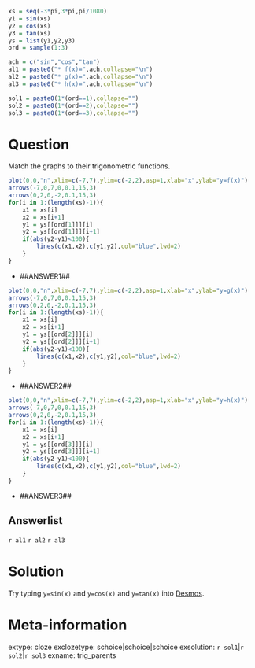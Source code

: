 ```r
xs = seq(-3*pi,3*pi,pi/1080)
y1 = sin(xs)
y2 = cos(xs)
y3 = tan(xs)
ys = list(y1,y2,y3)
ord = sample(1:3)

ach = c("sin","cos","tan")
al1 = paste0("* f(x)=",ach,collapse="\n")
al2 = paste0("* g(x)=",ach,collapse="\n")
al3 = paste0("* h(x)=",ach,collapse="\n")

sol1 = paste0(1*(ord==1),collapse="")
sol2 = paste0(1*(ord==2),collapse="")
sol3 = paste0(1*(ord==3),collapse="")


```

Question
========

Match the graphs to their trigonometric functions.

```r
plot(0,0,"n",xlim=c(-7,7),ylim=c(-2,2),asp=1,xlab="x",ylab="y=f(x)")
arrows(-7,0,7,0,0.1,15,3)
arrows(0,2,0,-2,0.1,15,3)
for(i in 1:(length(xs)-1)){
    x1 = xs[i]
    x2 = xs[i+1]
    y1 = ys[[ord[1]]][i]
    y2 = ys[[ord[1]]][i+1]
    if(abs(y2-y1)<100){
        lines(c(x1,x2),c(y1,y2),col="blue",lwd=2)
    }
}
```

* ##ANSWER1##


```r
plot(0,0,"n",xlim=c(-7,7),ylim=c(-2,2),asp=1,xlab="x",ylab="y=g(x)")
arrows(-7,0,7,0,0.1,15,3)
arrows(0,2,0,-2,0.1,15,3)
for(i in 1:(length(xs)-1)){
    x1 = xs[i]
    x2 = xs[i+1]
    y1 = ys[[ord[2]]][i]
    y2 = ys[[ord[2]]][i+1]
    if(abs(y2-y1)<100){
        lines(c(x1,x2),c(y1,y2),col="blue",lwd=2)
    }
}
```

* ##ANSWER2##


```r
plot(0,0,"n",xlim=c(-7,7),ylim=c(-2,2),asp=1,xlab="x",ylab="y=h(x)")
arrows(-7,0,7,0,0.1,15,3)
arrows(0,2,0,-2,0.1,15,3)
for(i in 1:(length(xs)-1)){
    x1 = xs[i]
    x2 = xs[i+1]
    y1 = ys[[ord[3]]][i]
    y2 = ys[[ord[3]]][i+1]
    if(abs(y2-y1)<100){
        lines(c(x1,x2),c(y1,y2),col="blue",lwd=2)
    }
}
```

* ##ANSWER3##

Answerlist
--------

`r al1`
`r al2`
`r al3`

Solution
========

Try typing `y=sin(x)` and `y=cos(x)` and `y=tan(x)` into [Desmos](https://www.desmos.com/calculator).

Meta-information
============
extype: cloze
exclozetype: schoice|schoice|schoice
exsolution: `r sol1`|`r sol2`|`r sol3`
exname: trig_parents